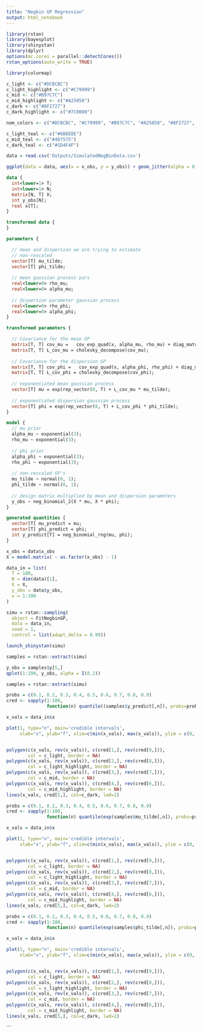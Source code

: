 ```yaml
---
title: "Negbin GP Regression"
output: html_notebook
---
```


```r
library(rstan)
library(bayesplot)
library(shinystan)
library(dplyr)
options(mc.cores = parallel::detectCores())
rstan_options(auto_write = TRUE)

library(colormap)

c_light <- c("#DCBCBC")
c_light_highlight <- c("#C79999")
c_mid <- c("#B97C7C")
c_mid_highlight <- c("#A25050")
c_dark <- c("#8F2727")
c_dark_highlight <- c("#7C0000")

nom_colors <- c("#DCBCBC", "#C79999", "#B97C7C", "#A25050", "#8F2727", "#7C0000")

c_light_teal <- c("#6B8E8E")
c_mid_teal <- c("#487575")
c_dark_teal <- c("#1D4F4F")
```

```r
data = read.csv('Outputs/SimulatedNegBinData.csv')
```

```r
ggplot(data = data, aes(x = x_obs, y = y_obs)) + geom_jitter(alpha = 0.2)
```

```stan
data {
  int<lower=1> T;
  int<lower=1> N;
  matrix[N, T] X;
  int y_obs[N];
  real x[T];
}

transformed data {
}

parameters {

  // mean and dispersion we are trying to estimate
  // non-rescaled
  vector[T] mu_tilde;
  vector[T] phi_tilde;
  
  // mean gaussian process pars
  real<lower=0> rho_mu;
  real<lower=0> alpha_mu;
  
  // dispersion parameter gaussian process
  real<lower=0> rho_phi;
  real<lower=0> alpha_phi;
}

transformed parameters {

  // Covariance for the mean GP
  matrix[T, T] cov_mu =   cov_exp_quad(x, alpha_mu, rho_mu) + diag_matrix(rep_vector(1e-10, T));
  matrix[T, T] L_cov_mu = cholesky_decompose(cov_mu);
  
  // Covariance for the dispersion GP
  matrix[T, T] cov_phi =   cov_exp_quad(x, alpha_phi, rho_phi) + diag_matrix(rep_vector(1e-10, T));
  matrix[T, T] L_cov_phi = cholesky_decompose(cov_phi);
  
  // exponentiated mean gaussian process
  vector[T] mu = exp(rep_vector(0, T) + L_cov_mu * mu_tilde);
  
  // exponentiated dispersion gaussian process
  vector[T] phi = exp(rep_vector(0, T) + L_cov_phi * phi_tilde);
}

model {
  // mu prior
  alpha_mu ~ exponential(3);
  rho_mu ~ exponential(3);
  
  // phi prior
  alpha_phi ~ exponential(3);
  rho_phi ~ exponential(3);
  
  // non-rescaled GP's
  mu_tilde ~ normal(0, 1);
  phi_tilde ~ normal(0, 1);
  
  // design matrix multiplied by mean and dispersion parameters
  y_obs ~ neg_binomial_2(X * mu, X * phi);
}

generated quantities {
  vector[T] mu_predict = mu;
  vector[T] phi_predict = phi;
  int y_predict[T] = neg_binomial_rng(mu, phi);
}
```

```r
x_obs = data$x_obs
X = model.matrix( ~ as.factor(x_obs) - 1)
```


```r
data_in = list(
  T = 100,
  N = dim(data)[1],
  X = X,
  y_obs = data$y_obs,
  x = 1:100
)
```



```r
simu = rstan::sampling(
  object = FitNegbinGP,
  data = data_in,
  seed = 1,
  control = list(adapt_delta = 0.99))
```

```r
launch_shinystan(simu)
```


```r
samples = rstan::extract(simu)
```

```r
y_obs = samples$y[5,]
qplot(1:100, y_obs, alpha = I(0.2))
```

```r
samples = rstan::extract(simu)
```






```r
probs = c(0.1, 0.2, 0.3, 0.4, 0.5, 0.6, 0.7, 0.8, 0.9)
cred <- sapply(1:100,
               function(n) quantile((samples$y_predict[,n]), probs=probs))

x_vals = data_in$x

plot(1, type="n", main='credible intervals',
     xlab="x", ylab="f", xlim=c(min(x_vals), max(x_vals)), ylim = c(0, 70))


polygon(c(x_vals, rev(x_vals)), c(cred[1,], rev(cred[9,])),
        col = c_light, border = NA)
polygon(c(x_vals, rev(x_vals)), c(cred[2,], rev(cred[8,])),
        col = c_light_highlight, border = NA)
polygon(c(x_vals, rev(x_vals)), c(cred[3,], rev(cred[7,])),
        col = c_mid, border = NA)
polygon(c(x_vals, rev(x_vals)), c(cred[4,], rev(cred[6,])),
        col = c_mid_highlight, border = NA)
lines(x_vals, cred[5,], col=c_dark, lwd=2)
```


```r

probs = c(0.1, 0.2, 0.3, 0.4, 0.5, 0.6, 0.7, 0.8, 0.9)
cred <- sapply(1:100,
               function(n) quantile(exp(samples$mu_tilde[,n]), probs=probs))

x_vals = data_in$x

plot(1, type="n", main='credible intervals',
     xlab="x", ylab="f", xlim=c(min(x_vals), max(x_vals)), ylim = c(0, 5))


polygon(c(x_vals, rev(x_vals)), c(cred[1,], rev(cred[9,])),
        col = c_light, border = NA)
polygon(c(x_vals, rev(x_vals)), c(cred[2,], rev(cred[8,])),
        col = c_light_highlight, border = NA)
polygon(c(x_vals, rev(x_vals)), c(cred[3,], rev(cred[7,])),
        col = c_mid, border = NA)
polygon(c(x_vals, rev(x_vals)), c(cred[4,], rev(cred[6,])),
        col = c_mid_highlight, border = NA)
lines(x_vals, cred[5,], col=c_dark, lwd=2)
```


```r

probs = c(0.1, 0.2, 0.3, 0.4, 0.5, 0.6, 0.7, 0.8, 0.9)
cred <- sapply(1:100,
               function(n) quantile(exp(samples$phi_tilde[,n]), probs=probs))

x_vals = data_in$x

plot(1, type="n", main='credible intervals',
     xlab="x", ylab="f", xlim=c(min(x_vals), max(x_vals)), ylim = c(0, 5))


polygon(c(x_vals, rev(x_vals)), c(cred[1,], rev(cred[9,])),
        col = c_light, border = NA)
polygon(c(x_vals, rev(x_vals)), c(cred[2,], rev(cred[8,])),
        col = c_light_highlight, border = NA)
polygon(c(x_vals, rev(x_vals)), c(cred[3,], rev(cred[7,])),
        col = c_mid, border = NA)
polygon(c(x_vals, rev(x_vals)), c(cred[4,], rev(cred[6,])),
        col = c_mid_highlight, border = NA)
lines(x_vals, cred[5,], col=c_dark, lwd=2)
```
```

